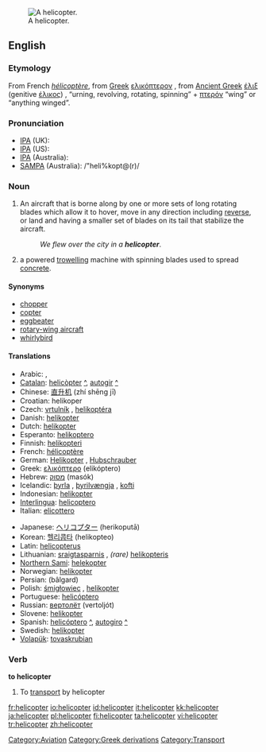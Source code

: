 [[Image:Bell 206L3 (D-HASA).jpg|thumb|right|A helicopter.]]
==English==

===Etymology===
From French ''[[hélicoptère]]'', from [[Greek]] [[ελικόπτερον]] {{italbrac|helikopteron}}, from [[Ancient Greek]] [[έλιξ]] (genitive [[έλικος]]) {{italbrac|helix}}, {{italbrac|helikos}} “urning, revolving, rotating, spinning” + [[πτερόν]] {{italbrac|pteron}} “wing” or “anything winged”.

===Pronunciation===
*[[w:IPA|IPA]] (UK): {{IPAchar|/ˈheliˌkɒptə(r)/}}
*[[w:IPA|IPA]] (US): {{IPAchar|/ˈhɛlɪˌkɔptəɻ/}}
*[[w:IPA|IPA]] (Australia): {{IPAchar|/ˈheliˌkoptə(r)/}}
*[[w:SAMPA|SAMPA]] (Australia): /"heli%kopt@(r)/

===Noun===
{{en-noun}}

# An aircraft that is borne along by one or more sets of long rotating blades which allow it to hover, move in any direction including [[reverse]], or land and having a smaller set of blades on its tail that stabilize the aircraft.
#:''We flew over the city in a '''helicopter'''''.
# a powered [[trowel]]ling machine with spinning blades used to spread [[concrete]].

====Synonyms====
*[[chopper]] {{italbrac|informal}}
*[[copter]] {{italbrac|informal}}
*[[eggbeater]] {{italbrac|slang}}
*[[rotary-wing aircraft]] {{italbrac|technical}}
*[[whirlybird]] {{italbrac|slang}}

====Translations====
{{trans-top|aircraft}}
*Arabic: {{Arab|[[طائرة عامودية]]}} {{unicode|(ʈā’ira ʕamudíyya)}} {{f}}, {{Arab|[[هليكوبتر]]}} {{unicode|(hélikobtar)}} {{m}}
*[[Catalan]]: [[helicòpter]] {{m}} [[:ca:helicòpter|^]], [[autogir]] {{m}} [[:ca:autogir|^]]
*Chinese: [[直升机]] (zhí shēng jī)
*Croatian: helikoper {{m}}
*Czech: [[vrtulník]] {{m}}, [[helikoptéra]] {{f}}
*Danish: [[helikopter]]
*Dutch: [[helikopter]] {{m}}
*Esperanto: [[helikoptero]]
*Finnish: [[helikopteri]]
*French: [[hélicoptère]] {{m}}
*German: [[Helikopter]] {{m}}, [[Hubschrauber]] {{m}}
*Greek: [[ελικόπτερο]] (elikóptero) {{n}}
*Hebrew: [[מסוק]] (masók) {{m}}
*Icelandic: [[þyrla]] {{f}}, [[þyrilvængja]] {{f}} {{italbrac|obsolete}}, [[kofti]] {{m}} {{italbrac|obsolete}}
*Indonesian: [[helikopter]]
*[[Interlingua]]: [[helicoptero]]
*Italian: [[elicottero]] {{m}}
{{trans-mid}}
*Japanese: [[ヘリコプター]] (herikoputā)
*Korean: [[헬리콥타]] (helikopteo)
*Latin: [[helicopterus]] {{m}}
*Lithuanian: [[sraigtasparnis]] {{m}}, ''(rare)'' [[helikopteris]] {{m}}
*[[Northern Sami]]: [[helekopter]]
*Norwegian: [[helikopter]] {{n}}
*Persian: {{FAchar|[[بالگرد]]}} (bâlgard)
*Polish: [[śmigłowiec]] {{m}}, [[helikopter]] {{m}}
*Portuguese: [[helicóptero]] {{m}}
*Russian: [[вертолёт]] (vertoljót) {{m}}
*Slovene: [[helikopter]] {{m}}
*Spanish: [[helicóptero]] {{m}} [[:es:helicóptero|^]], [[autogiro]] {{m}} [[:es:autogiro|^]]
*Swedish: [[helikopter]] {{c}}
*[[Volapük]]: [[tovaskrubian]]
{{trans-bottom}}

===Verb===
'''to helicopter'''

# To [[transport]] by helicopter

[[Category:Aviation]]
[[Category:Greek derivations]]
[[Category:Transport]]

[[fr:helicopter]]
[[io:helicopter]]
[[id:helicopter]]
[[it:helicopter]]
[[kk:helicopter]]
[[ja:helicopter]]
[[pl:helicopter]]
[[fi:helicopter]]
[[ta:helicopter]]
[[vi:helicopter]]
[[tr:helicopter]]
[[zh:helicopter]]
